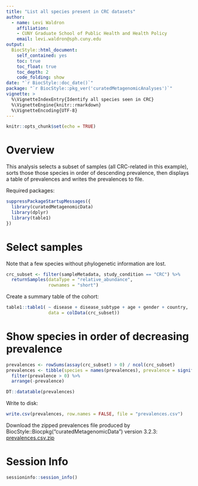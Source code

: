 ```yaml
---
title: "List all species present in CRC datasets"
author: 
  - name: Levi Waldron
    affiliation:
    - CUNY Graduate School of Public Health and Health Policy
    email: levi.waldron@sph.cuny.edu
output: 
  BiocStyle::html_document:
    self_contained: yes
    toc: true
    toc_float: true
    toc_depth: 2
    code_folding: show
date: "`r BiocStyle::doc_date()`"
package: "`r BiocStyle::pkg_ver('curatedMetagenomicAnalyses')`"
vignette: >
  %\VignetteIndexEntry{Identify all species seen in CRC}
  %\VignetteEngine{knitr::rmarkdown}
  %\VignetteEncoding{UTF-8}  
---
```


```r
knitr::opts_chunk$set(echo = TRUE)
```

# Overview

This analysis selects a subset of samples (all CRC-related in this example), 
sorts those those species in order of descending prevalence, then displays a 
table of prevalences and writes the prevalences to file.

Required packages:
```r
suppressPackageStartupMessages({
  library(curatedMetagenomicData)
  library(dplyr)
  library(table1)
})
```

# Select samples

Note that a few species without phylogenetic information are lost.

```r
crc_subset <- filter(sampleMetadata, study_condition == "CRC") %>%
  returnSamples(dataType = "relative_abundance",
                rownames = "short")
```

Create a summary table of the cohort:

```r
table1::table1( ~ disease + disease_subtype + age + gender + country,
                data = colData(crc_subset))
```

# Show species in order of decreasing prevalence

```r
prevalences <- rowSums(assay(crc_subset) > 0) / ncol(crc_subset) 
prevalences <- tibble(species = names(prevalences), prevalence = signif(prevalences, 2)) %>%
  filter(prevalence > 0) %>%
  arrange(-prevalence)
```

```r
DT::datatable(prevalences)
```

Write to disk:

```r
write.csv(prevalences, row.names = FALSE, file = "prevalences.csv")
```

Download the zipped prevalences file produced by BiocStyle::Biocpkg("curatedMetagenomicData") version 3.2.3: [prevalences.csv.zip](https://github.com/waldronlab/curatedMetagenomicAnalyses/files/8254646/prevalences.csv.zip)

# Session Info

```r
sessioninfo::session_info()
```

